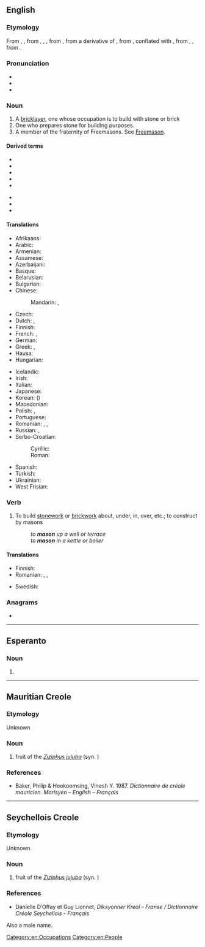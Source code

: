 {{also|Mason|máson|masón|Masoń}}
==English==
{{wikipedia|dab=mason}}

===Etymology===
From {{inh|en|enm|masoun}}, {{m|enm|machun}}, from {{der|en|xno|machun}}, {{m|fro|masson}}, {{der|en|fro|maçon}}, from {{der|en|LL.|macio|maciō, machiō|carpenter, bricklayer}}, from a derivative of {{der|en|frk|*makōn||to work, build, make}}, from {{der|en|ine-pro|*mag-||to knead, mix, make}}, conflated with {{m|gmw-pro|*mati||cutter}}, from {{der|en|gem-pro|*matją}}, {{m|gem-pro|*mattukaz||ploghshare, mattock}}, from {{der|en|ine-pro|*mat-||hoe, mattock}}.

===Pronunciation===
* {{audio|en|en-us-mason.ogg|Audio (US)}}
* {{IPA|en|/ˈmeɪsən/}}
* {{rhymes|en|eɪsən}}

===Noun===
{{en-noun}}

# A [[bricklayer]], one whose occupation is to build with stone or brick
# One who prepares stone for building purposes.
# A member of the fraternity of Freemasons. See [[Freemason]].

====Derived terms====
{{der-top|Terms derived from ''mason''}}
* {{l|en|mason bee}}
* {{l|en|masondom}}
* {{l|en|masonhood}}
* {{l|en|mason moth}}
* {{l|en|mason shell}}
{{der-mid}}
* {{l|en|mason wasp}}
* {{l|en|masonry}}
* {{l|en|monumental mason}}
{{der-bottom}}

====Translations====
{{trans-top|one who builds with stone or brick}}
* Afrikaans: {{t|af|messelaar}}
* Arabic: {{t|ar|بَنَّاء|m}}
* Armenian: {{t+|hy|քարտաշ}}
* Assamese: {{t|as|মিস্ত্ৰী}}
* Azerbaijani: {{t+|az|bənna}}
* Basque: {{t+|eu|igeltsero}}
* Belarusian: {{t|be|му́ляр|m}}
* Bulgarian: {{t+|bg|зидар|m}}
* Chinese:
*: Mandarin: {{t+|cmn|石匠|tr=shíjiàng|sc=Hani}}, {{t+|cmn|石工|tr=shígōng|sc=Hani}}
* Czech: {{t+|cs|zedník|m}}
* Dutch: {{t+|nl|metselaar|m}}, {{qualifier|Flemish}} {{t+|nl|metser|m}}
* Finnish: {{t+|fi|muurari}}
* French: {{t+|fr|maçon|m}}, {{t+|fr|maçonne|f}}
* German: {{t+|de|Maurer|m}}
* Greek: {{t+|el|κτίστης|m}}, {{t|el|λιθοδόμος|m}}
* Hausa: {{t|ha|mesin|m|alt=mēsìn}}
* Hungarian: {{t+|hu|kőműves}}
{{trans-mid}}
* Icelandic: {{t+|is|múrari|m}}
* Irish: {{t|ga|saor|m}}
* Italian: {{t+|it|muratore|m}}
* Japanese: {{t+|ja|石工|tr=いしく, ishiku|sc=Jpan}}
* Korean: {{t+|ko|석공}} ({{t+|ko|石工}})
* Macedonian: {{t|mk|ѕидар|m}}
* Polish: {{t+|pl|kamieniarz|m}}, {{t+|pl|murarz|m}}
* Portuguese: {{t+|pt|pedreiro|m}}
* Romanian: {{t+|ro|zidar|m}}, {{t+|ro|pietrar|m}}, {{t+|ro|mason|m}} {{qualifier|rare}}
* Russian: {{t+|ru|ка́менщик|m}}, {{t+|ru|масо́н|m}} {{qualifier|rare in this sense}}
* Serbo-Croatian:
*: Cyrillic: {{t|sh|зѝда̄р|m|sc=Cyrl}}
*: Roman: {{t+|sh|zìdār|m}}
* Spanish: {{t+|es|albañil|m}}
* Turkish: {{t|tr|taş ustası}}
* Ukrainian: {{t|uk|му́ляр|m}}
* West Frisian: {{t|fy|mitselder|c}}
{{trans-bottom}}

{{trans-see|Freemason}}

===Verb===
{{en-verb}}

# {{lb|en|transitive|normally with a preposition}} To build [[stonework]] or [[brickwork]] about, under, in, over, etc.; to construct by masons
#: ''to '''mason''' up a well or terrace''
#: ''to '''mason''' in a kettle or boiler''

====Translations====
{{trans-top|to build stonework or brickwork}}
* Finnish: {{t+|fi|muurata}}
* Romanian: {{t+|ro|zidi}}, {{t+|ro|dura}}, {{t+|ro|clădi}}
{{trans-mid}}
* Swedish: {{t+|sv|mura}}
{{trans-bottom}}

===Anagrams===
* {{anagrams|en|a=amnos|Manso|NOMAS|Osman|manos|moans|monas}}

[[Category:en:Occupations]]
[[Category:en:People]]

----

==Esperanto==

===Noun===
{{eo-head}}

# {{eo-form of|mas|on}}

----

==Mauritian Creole==

===Etymology===
Unknown

===Noun===
{{head|mfe|noun}}

# fruit of the ''[[Ziziphus jujuba]]'' (syn. {{taxlink|Ziziphus vulgaris|species|ver=190728}})

===References===
* Baker, Philip & Hookoomsing, Vinesh Y. 1987. ''Dictionnaire de créole mauricien. Morisyen – English – Français''

----

==Seychellois Creole==

===Etymology===
Unknown

===Noun===
{{head|crs|noun}}

# fruit of the ''[[Ziziphus jujuba]]'' (syn. {{taxlink|Ziziphus vulgaris|species|ver=190728}})

===References===
* Danielle D’Offay et Guy Lionnet, ''Diksyonner Kreol - Franse / Dictionnaire Créole Seychellois - Français''


Also a male name.
